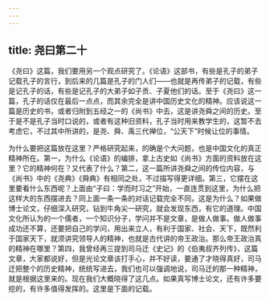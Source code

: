 ```yaml
---
---
---
```

title: 尧曰第二十
---




《尧曰》这篇，我们要用另一个观点研究了。《论语》这部书，有些是孔子的弟子记载孔子的言行，到后来的几篇是孔子的门人们——也就是再传弟子的记载，有些是记孔子的话，有些是记孔子的大弟子如子贡、子夏他们的话。至于《尧曰》这一篇，孔子的话仅在最后一点点，而其余完全是讲中国历史文化的精神。应该说这一篇是历史的书，或者归附到五经之一的《尚书》中去，这是讲尧舜之间的历史。至于是不是孔子当时口说的，或者有这种旧资料，孔子当时用来教学生的，这暂不去考虑它，不过其中所讲的，是尧、舜、禹三代禅位，“公天下”时候让位的事情。

为什么要把这篇放在这里？严格研究起来，的确是个大问题，也是中国文化的真正精神所在。第一，为什么《论语》的编排，拿上古史如《尚书》方面的资料放在这里？它的精神何在？又代表了什么？第二，这一篇所讲尧舜之间的传位内容，与《尚书》中的《尧典》《舜典》有相同之处，不过描写得更详细。第三，它摆在这里要看什么东西呢？上面由“子曰：学而时习之”开始，一直连贯到这里，为什么把这样大的东西摆进去？同上面一条一条的对话记载完全不同，这是为什么？如果做博士论文，仔细深入研究，钻到牛角尖一研究，就会发现东西，有它的道理。中国文化所认为的一个儒者，一个知识分子，学问并不是文章，是做人做事。做人做事成功还不算，还要把自己的学问，用出来立人，有利于国家、社会、天下，既然利于国家天下，就须讲究领导人的精神，也就是古代讲的帝王政治。那么帝王政治真的精神在哪里？第四，我曾经再三提到司马迁《史记》的《伯夷叔齐列传》，这篇文章，大家都说好，但是光论文章该打手心，并不好读，要通了才晓得真好，司马迁把整个的历史精神，统统写进去，我们也可以强调地说，司马迁的那一种精神，就是根据这里来的。现在我们大概晓得了这几点。如果真写博士论文，还有许多要挖的，有许多值得发挥的。这里是下面的记载。